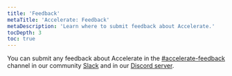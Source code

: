 ```yaml
---
title: 'Feedback'
metaTitle: 'Accelerate: Feedback'
metaDescription: 'Learn where to submit feedback about Accelerate.'
tocDepth: 3
toc: true
---
```


<TopBlock>

You can submit any feedback about Accelerate in the [#accelerate-feedback](https://prisma.slack.com/archives/C04KTN0V2Q0) channel in our community [Slack](https://slack.prisma.io/) and in our [Discord server](https://discord.gg/prisma-937751382725886062).

</TopBlock>
